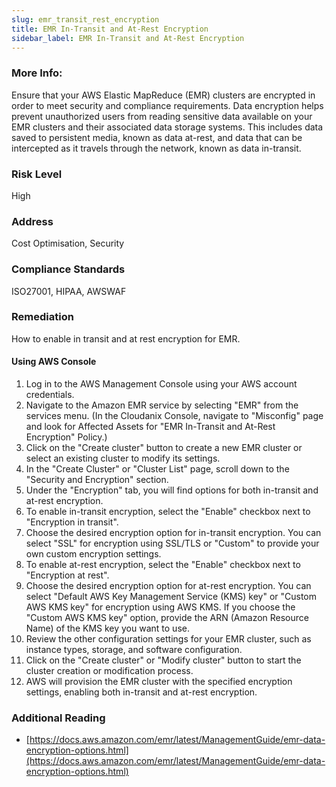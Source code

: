 ```yaml
---
slug: emr_transit_rest_encryption
title: EMR In-Transit and At-Rest Encryption
sidebar_label: EMR In-Transit and At-Rest Encryption
---
```


### More Info:

Ensure that your AWS Elastic MapReduce (EMR) clusters are encrypted in order to meet security and compliance requirements. Data encryption helps prevent unauthorized users from reading sensitive data available on your EMR clusters and their associated data storage systems. This includes data saved to persistent media, known as data at-rest, and data that can be intercepted as it travels through the network, known as data in-transit.

### Risk Level

High

### Address

Cost Optimisation, Security

### Compliance Standards

ISO27001, HIPAA, AWSWAF

### Remediation

How to enable in transit and at rest encryption for EMR.

#### Using AWS Console

1. Log in to the AWS Management Console using your AWS account credentials.
2. Navigate to the Amazon EMR service by selecting "EMR" from the services menu.
    (In the Cloudanix Console, navigate to "Misconfig" page and look for Affected Assets for "EMR In-Transit and At-Rest Encryption" Policy.)
3. Click on the "Create cluster" button to create a new EMR cluster or select an existing cluster to modify its settings.
4. In the "Create Cluster" or "Cluster List" page, scroll down to the "Security and Encryption" section.
5. Under the "Encryption" tab, you will find options for both in-transit and at-rest encryption.
6. To enable in-transit encryption, select the "Enable" checkbox next to "Encryption in transit".
7. Choose the desired encryption option for in-transit encryption. You can select "SSL" for encryption using SSL/TLS or "Custom" to provide your own custom encryption settings.
8. To enable at-rest encryption, select the "Enable" checkbox next to "Encryption at rest".
9. Choose the desired encryption option for at-rest encryption. You can select "Default AWS Key Management Service (KMS) key" or "Custom AWS KMS key" for encryption using AWS KMS. If you choose the "Custom AWS KMS key" option, provide the ARN (Amazon Resource Name) of the KMS key you want to use.
10. Review the other configuration settings for your EMR cluster, such as instance types, storage, and software configuration.
11. Click on the "Create cluster" or "Modify cluster" button to start the cluster creation or modification process.
12. AWS will provision the EMR cluster with the specified encryption settings, enabling both in-transit and at-rest encryption.

### Additional Reading

- [https://docs.aws.amazon.com/emr/latest/ManagementGuide/emr-data-encryption-options.html](https://docs.aws.amazon.com/emr/latest/ManagementGuide/emr-data-encryption-options.html)
